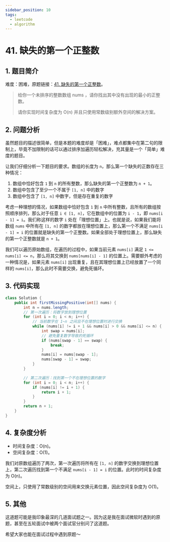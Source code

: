 ```yaml
---
sidebar_position: 10
tags:
  - leetcode
  - algorithm
---
```


# 41. 缺失的第一个正整数

## 1. 题目简介

难度：<Red>困难</Red>，原题链接：[41. 缺失的第一个正整数](https://leetcode.cn/problems/first-missing-positive/)。

> 给你一个未排序的整数数组 nums ，请你找出其中没有出现的最小的正整数。
>
> 请你实现时间复杂度为 O(n) 并且只使用常数级别额外空间的解决方案。

## 2. 问题分析

虽然题目的描述很简单，但是本题的难度却是「困难」，难点都集中在第二句的限制上，毕竟不加限制的话可以通过排序加遍历轻松解决，充其量是一个「简单」难度的题目。

让我们仔细分析一下题目的要求。数组的长度为 `n`，那么第一个缺失的正数存在三种情况：

1. 数组中恰好包含 `1` 到 `n` 的所有整数，那么缺失的第一个正整数为 `n + 1`。
2. 数组中包含了至少一个不属于 `[1, n]` 中的数字
3. 数组中包含了 `[1, n]` 中数字，但是存在重复的数字

考虑一种理想的情况，如果数组中恰好包含 `1` 到 `n` 中所有整数，且所有的数组按照顺序排列，那么对于任意 `i ∈ [1, n]`，它在数组中的位置为 `i - 1`，即 `nums[i - 1] = i`。我们称这样的数字 `i` 处在「理想位置」上。也就是说，如果我们能将数组 `nums` 中所有在 `[1, n]` 的数字都放在理想位置上，那么第一个不满足 `nums[i - 1] = i` 的位置就是缺失的第一个正整数。如果全部处于理想位置上，那么缺失的第一个正整数就是 `n + 1`。

我们可以遍历原始数组，在遍历的过程中，如果当前元素 `nums[i]` 满足 `1 <= nums[i] <= n`，那么将其交换到 `nums[nums[i] - 1]` 的位置上。需要额外考虑的一种情况是，如果元素 `nums[i]` 出现重复，且在其理想位置上已经放置了一个同样的 `nums[i]`，那么此时不需要交换，避免死循环。

## 3. 代码实现

```java
class Solution {
    public int firstMissingPositive(int[] nums) {
        int n = nums.length;
        // 第一次遍历：将数字放到理想位置
        for (int i = 0; i < n; i++) {
            // 当前数字在 1~n 之间且不在理想位置时进行交换
            while (nums[i] != i + 1 && nums[i] > 0 && nums[i] <= n) {
                int swap = nums[i];
                // 避免重复数字导致的死循环
                if (nums[swap - 1] == swap) {
                    break;
                }
                nums[i] = nums[swap - 1];
                nums[swap - 1] = swap;
            }
        }

        // 第二次遍历：找到第一个不在理想位置的数字
        for (int i = 0; i < n; i++) {
            if (nums[i] != i + 1) {
                return i + 1;
            }
        }
        return n + 1;
    }
}
```

## 4. 复杂度分析

- 时间复杂度：O(n)。
- 空间复杂度：O(1)。

我们对原数组遍历了两次，第一次遍历将所有在 `[1, n]` 的数字交换到理想位置上，第二次遍历找到第一个不满足 `nums[i - 1] = i` 的位置。此时的时间复杂度为 O(n)。

空间上，只使用了常数级别的空间用来交换元素位置，因此空间复杂度为 O(1)。

## 5. 其他

这道题可能是我印象最深的几道面试题之一。因为这是我在面试微软时遇到的原题，甚至在五轮面试中被两个面试官分别问了这道题。

希望大家也能在面试过程中遇到原题～